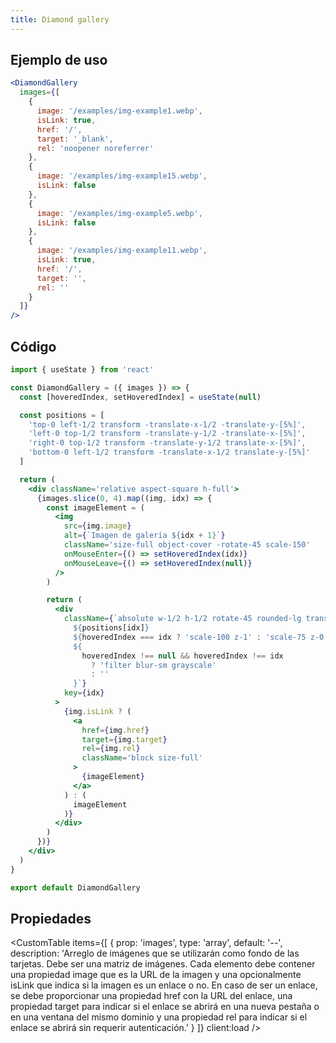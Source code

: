 ```yaml
---
title: Diamond gallery
---
```



<div className='flex items-center justify-center mx-auto not-prose'>
  <Alert
    title='Pista'
    content='Haz hover sobre una de las tarjetas para ver con mayor detalle su contenido 💠.'
    type='default'
    styleVariant='bordered'
    client:load
  />
</div>

<div className='flex items-center justify-center pt-10 pb-20 h-[400px] md:h-[600px] not-prose'>
  <DiamondGallery
    images={[
      {
        image: '/examples/img-example1.webp',
        isLink: true,
        href: '/',
        target: '_blank',
        rel: 'noopener noreferrer'
      },
      {
        image: '/examples/img-example15.webp',
        isLink: false,
      },
      {
        image: '/examples/img-example5.webp',
        isLink: false,
      },
      {
        image: '/examples/img-example11.webp',
        isLink: true,
        href: '/',
        target: '',
        rel: ''
      }
    ]}
    client:load
/>

</div>

## Ejemplo de uso

<CodeBlock client:load>

```jsx
<DiamondGallery
  images={[
    {
      image: '/examples/img-example1.webp',
      isLink: true,
      href: '/',
      target: '_blank',
      rel: 'noopener noreferrer'
    },
    {
      image: '/examples/img-example15.webp',
      isLink: false
    },
    {
      image: '/examples/img-example5.webp',
      isLink: false
    },
    {
      image: '/examples/img-example11.webp',
      isLink: true,
      href: '/',
      target: '',
      rel: ''
    }
  ]}
/>
```

</CodeBlock>

## Código

<CodeBlock client:load>

```jsx
import { useState } from 'react'

const DiamondGallery = ({ images }) => {
  const [hoveredIndex, setHoveredIndex] = useState(null)

  const positions = [
    'top-0 left-1/2 transform -translate-x-1/2 -translate-y-[5%]',
    'left-0 top-1/2 transform -translate-y-1/2 -translate-x-[5%]',
    'right-0 top-1/2 transform -translate-y-1/2 translate-x-[5%]',
    'bottom-0 left-1/2 transform -translate-x-1/2 translate-y-[5%]'
  ]

  return (
    <div className='relative aspect-square h-full'>
      {images.slice(0, 4).map((img, idx) => {
        const imageElement = (
          <img
            src={img.image}
            alt={`Imagen de galería ${idx + 1}`}
            className='size-full object-cover -rotate-45 scale-150'
            onMouseEnter={() => setHoveredIndex(idx)}
            onMouseLeave={() => setHoveredIndex(null)}
          />
        )

        return (
          <div
            className={`absolute w-1/2 h-1/2 rotate-45 rounded-lg transition-all duration-500 overflow-hidden 
              ${positions[idx]}
              ${hoveredIndex === idx ? 'scale-100 z-1' : 'scale-75 z-0'}
              ${
                hoveredIndex !== null && hoveredIndex !== idx
                  ? 'filter blur-sm grayscale'
                  : ''
              }`}
            key={idx}
          >
            {img.isLink ? (
              <a
                href={img.href}
                target={img.target}
                rel={img.rel}
                className='block size-full'
              >
                {imageElement}
              </a>
            ) : (
              imageElement
            )}
          </div>
        )
      })}
    </div>
  )
}

export default DiamondGallery
```

</CodeBlock>

## Propiedades

<CustomTable
  items={[
    {
      prop: 'images',
      type: 'array',
      default: '--',
      description:
        'Arreglo de imágenes que se utilizarán como fondo de las tarjetas. Debe ser una matriz de imágenes. Cada elemento debe contener una propiedad image que es la URL de la imagen y una opcionalmente isLink que indica si la imagen es un enlace o no. En caso de ser un enlace, se debe proporcionar una propiedad href con la URL del enlace, una propiedad target para indicar si el enlace se abrirá en una nueva pestaña o en una ventana del mismo dominio y una propiedad rel para indicar si el enlace se abrirá sin requerir autenticación.'
    }
  ]}
  client:load
/>
